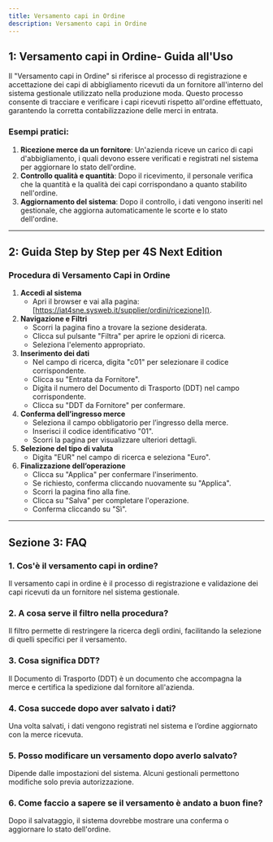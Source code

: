 ```yaml
---
title: Versamento capi in Ordine
description: Versamento capi in Ordine
---
```


## 1: Versamento capi in Ordine- Guida all'Uso

Il "Versamento capi in Ordine" si riferisce al processo di registrazione e accettazione dei capi di abbigliamento ricevuti da un fornitore all'interno del sistema gestionale utilizzato nella produzione moda. Questo processo consente di tracciare e verificare i capi ricevuti rispetto all'ordine effettuato, garantendo la corretta contabilizzazione delle merci in entrata.

### Esempi pratici:

1. **Ricezione merce da un fornitore**: Un'azienda riceve un carico di capi d'abbigliamento, i quali devono essere verificati e registrati nel sistema per aggiornare lo stato dell'ordine.
2. **Controllo qualità e quantità**: Dopo il ricevimento, il personale verifica che la quantità e la qualità dei capi corrispondano a quanto stabilito nell'ordine.
3. **Aggiornamento del sistema**: Dopo il controllo, i dati vengono inseriti nel gestionale, che aggiorna automaticamente le scorte e lo stato dell'ordine.

***

## 2: Guida Step by Step per 4S Next Edition

### Procedura di Versamento Capi in Ordine

1. **Accedi al sistema**
   * Apri il browser e vai alla pagina: [https://iat4sne.sysweb.it/supplier/ordini/ricezione]().
2. **Navigazione e Filtri**
   * Scorri la pagina fino a trovare la sezione desiderata.
   * Clicca sul pulsante "Filtra" per aprire le opzioni di ricerca.
   * Seleziona l'elemento appropriato.
3. **Inserimento dei dati**
   * Nel campo di ricerca, digita "c01" per selezionare il codice corrispondente.
   * Clicca su "Entrata da Fornitore".
   * Digita il numero del Documento di Trasporto (DDT) nel campo corrispondente.
   * Clicca su "DDT da Fornitore" per confermare.
4. **Conferma dell’ingresso merce**
   * Seleziona il campo obbligatorio per l’ingresso della merce.
   * Inserisci il codice identificativo "01".
   * Scorri la pagina per visualizzare ulteriori dettagli.
5. **Selezione del tipo di valuta**
   * Digita "EUR" nel campo di ricerca e seleziona "Euro".
6. **Finalizzazione dell’operazione**
   * Clicca su "Applica" per confermare l'inserimento.
   * Se richiesto, conferma cliccando nuovamente su "Applica".
   * Scorri la pagina fino alla fine.
   * Clicca su "Salva" per completare l'operazione.
   * Conferma cliccando su "Sì".

***

## Sezione 3: FAQ

### 1. **Cos'è il versamento capi in ordine?**

Il versamento capi in ordine è il processo di registrazione e validazione dei capi ricevuti da un fornitore nel sistema gestionale.

### 2. **A cosa serve il filtro nella procedura?**

Il filtro permette di restringere la ricerca degli ordini, facilitando la selezione di quelli specifici per il versamento.

### 3. **Cosa significa DDT?**

Il Documento di Trasporto (DDT) è un documento che accompagna la merce e certifica la spedizione dal fornitore all'azienda.

### 4. **Cosa succede dopo aver salvato i dati?**

Una volta salvati, i dati vengono registrati nel sistema e l’ordine aggiornato con la merce ricevuta.

### 5. **Posso modificare un versamento dopo averlo salvato?**

Dipende dalle impostazioni del sistema. Alcuni gestionali permettono modifiche solo previa autorizzazione.

### 6. **Come faccio a sapere se il versamento è andato a buon fine?**

Dopo il salvataggio, il sistema dovrebbe mostrare una conferma o aggiornare lo stato dell'ordine.
